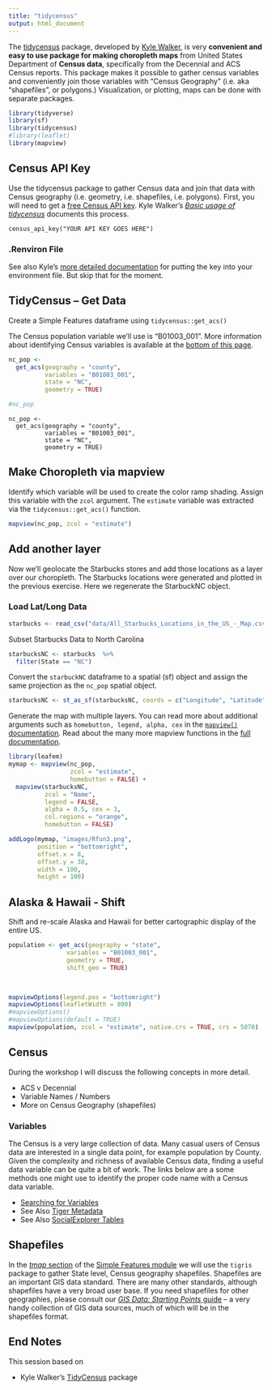 ```yaml
---
title: "tidycensus"
output: html_document
---
```


The [tidycensus](https://walkerke.github.io/tidycensus/index.html) package, developed by [Kyle Walker](https://walkerke.github.io/), is very **convenient and easy to use package for making choropleth maps** from United States Department of **Census data**, specifically from the Decennial and ACS Census reports.  This package makes it possible to gather census variables and conveniently join those variables with "Census Geography" (i.e. aka "shapefiles", or polygons.)  Visualization, or plotting, maps can be done with separate packages.  


```r
library(tidyverse)
library(sf)
library(tidycensus)
#library(leaflet)
library(mapview)
```

## Census API Key

Use the tidycensus package to gather Census data and join that data with Census geography (i.e. geometry, i.e. shapefiles, i.e. polygons).  First, you will need to get a [free Census API key](https://api.census.gov/data/key_signup.html).  Kyle Walker's [*Basic usage of tidycensus*](https://walkerke.github.io/tidycensus/articles/basic-usage.html) documents this process. 

```{}
census_api_key("YOUR API KEY GOES HERE")
```

### .Renviron File

See also Kyle's [more detailed documentation](https://walkerke.github.io/tidycensus/reference/census_api_key.html) for putting the key into your environment file.  But skip that for the moment.


## TidyCensus -- Get Data

Create a Simple Features dataframe using `tidycensus::get_acs()`

The Census population variable we'll use is "B01003_001".  More information about identifying Census variables is available at the [bottom of this page](#variables).
```r
nc_pop <- 
  get_acs(geography = "county",
          variables = "B01003_001",
          state = "NC",
          geometry = TRUE)

#nc_pop
```
```{}
nc_pop <- 
  get_acs(geography = "county",
          variables = "B01003_001",
          state = "NC",
          geometry = TRUE)
```




## Make Choropleth via mapview

Identify which variable will be used to create the color ramp shading.  Assign this variable with the `zcol` argument.  The `estimate` variable was extracted via the `tidycensus::get_acs()` function.


```r
mapview(nc_pop, zcol = "estimate")
```


## Add another layer

Now we'll geolocate the Starbucks stores and add those locations as a layer over our choropleth.  The Starbucks locations were generated and plotted in the previous exercise.  Here we regenerate the StarbuckNC object.

### Load Lat/Long Data

```r
starbucks <- read_csv("data/All_Starbucks_Locations_in_the_US_-_Map.csv")
```


Subset Starbucks Data to North Carolina
```r
starbucksNC <- starbucks  %>% 
  filter(State == "NC")
```

Convert the `starbuckNC` dataframe to a spatial (sf) object and assign the same projection as the `nc_pop` spatial object.

```r
starbucksNC <- st_as_sf(starbucksNC, coords = c("Longitude", "Latitude"),  crs = st_crs(nc_pop))
```

Generate the map with multiple layers.  You can read more about additional arguments such as `homebutton, legend, alpha, cex` in the [`mapview()` documentation](https://r-spatial.github.io/mapview/reference/mapView.html).  Read about the many more mapview functions in the [full documentation](https://r-spatial.github.io/mapview/reference/).

```r
library(leafem)
mymap <- mapview(nc_pop, 
                 zcol = "estimate", 
                 homebutton = FALSE) + 
  mapview(starbucksNC, 
          zcol = "Name", 
          legend = FALSE, 
          alpha = 0.5, cex = 3, 
          col.regions = "orange",
          homebutton = FALSE) 

addLogo(mymap, "images/Rfun3.png",
        position = "bottomright",
        offset.x = 8,
        offset.y = 38,
        width = 100,
        height = 100)
```


## Alaska & Hawaii - Shift 

Shift and re-scale Alaska and Hawaii for better cartographic display of the entire US.

```r

population <- get_acs(geography = "state",
                variables = "B01003_001",
                geometry = TRUE,
                shift_geo = TRUE)

 
```


```r
mapviewOptions(legend.pos = "bottomright")
mapviewOptions(leafletWidth = 800)
#mapviewOptions()
#mapviewOptions(default = TRUE)
mapview(population, zcol = "estimate", native.crs = TRUE, crs = 5070)
```



##  Census

During the workshop I will discuss the following concepts in more detail.

- ACS v Decennial
- Variable Names / Numbers
- More on Census Geography (shapefiles)

### Variables

The Census is a very large collection of data.  Many casual users of Census data are interested in a single data point, for example population by County.  Given the complexity and richness of available Census data, finding a useful data variable can be quite a bit of work.  The links below are a some methods one might use to identify the proper code name with a Census data variable.

- [Searching for Variables](https://walkerke.github.io/tidycensus/articles/basic-usage.html#searching-for-variables)
- See Also [Tiger Metadata](https://www2.census.gov/geo/tiger/TIGER_DP/2015ACS/Metadata/STATE_METADATA_2015.txt)
- See Also [SocialExplorer Tables](https://www.socialexplorer.com/data/ACS2015_5yr/metadata/?ds=ACS15_5yr)

## Shapefiles

In the [*tmap* section](031_thematic_mapping.html) of the [Simple Features module](030_thematic_sf.html) we will use the `tigris` package to gather State level, Census geography shapefiles.  Shapefiles are an important GIS data standard.  There are many other standards, although shapefiles have a very broad user base.  If you need shapefiles for other geographies, please consult our [*GIS Data: Starting Points* guide](https://guides.library.duke.edu/gisdata) --  a very handy collection of GIS data sources, much of which will be in the shapefiles format.  

## End Notes

This session based on 

- Kyle Walker's [TidyCensus](https://walkerke.github.io/tidycensus/) package